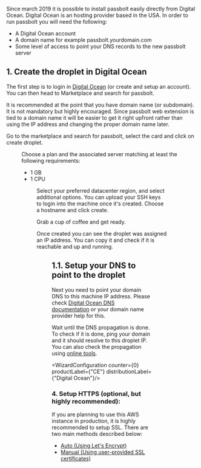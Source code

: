 
Since march 2019 it is possible to install passbolt easily directly from Digital Ocean.
Digital Ocean is an hosting provider based in the USA. In order to run passbolt
you will need the following:
- A Digital Ocean account
- A domain name for example passbolt.yourdomain.com
- Some level of access to point your DNS records to the new passbolt server

## 1. Create the droplet in Digital Ocean

The first step is to login in [Digital Ocean](https://cloud.digitalocean.com) (or create and setup an account).
You can then head to Marketplace and search for passbolt.

It is recommended at the point that you have domain name (or subdomain). It is not mandatory but
highly encouraged. Since passbolt web extension is tied to a domain name it will be easier to get
it right upfront rather than using the IP address and changing the proper domain name later.

Go to the marketplace and search for passbolt, select the card and click on create
droplet.

<Figure src='https://help.passbolt.com/assets/img/help/2019/03/digital-ocean/001_create_droplet.png' alt='Create Doplet' caption='fig. Create Doplet' />

Choose a plan and the associated server matching at least the following requirements:
- 1 GB
- 1 CPU

<Figure src='https://help.passbolt.com/assets/img/help/2019/03/digital-ocean/002_choose_plan.png' alt='Choose Plan' caption='fig. Choose Plan' />


Select your preferred datacenter region, and select additional options.
You can upload your SSH keys to login into the machine once it's created.
Choose a hostname and click create.

Grab a cup of coffee and get ready.

Once created you can see the droplet was assigned an IP address.
You can copy it and check if it is reachable and up and running.

<Figure src='https://help.passbolt.com/assets/img/help/2019/03/digital-ocean/005_highlight_copy_ip.png' alt='Copy the IP address' caption='fig. Copy the IP address' />


## 1.1. Setup your DNS to point to the droplet

Next you need to point your domain DNS to this machine IP address. Please check
[Digital Ocean DNS documentation](https://www.digitalocean.com/docs/networking/dns/)
or your domain name provider help for this.

Wait until the DNS propagation is done. To check if it is done, ping your domain and it should
resolve to this droplet IP. You can also check the propagation using
[online tools](https://www.whatsmydns.net/).


<WizardConfiguration counter={0} productLabel={"CE"} distributionLabel={"Digital Ocean"}/>
<AdminConfiguration counter={0} />

### 4. Setup HTTPS (optional, but highly recommended):

If you are planning to use this AWS instance in production, it is highly recommended to setup SSL. There are two main methods described below:

<div>
    <ul>
        <li><a href={`https://help.passbolt.com/configure/https/${props.productName.toLowerCase()}/aws/auto.html`}>Auto (Using Let's Encrypt)</a></li>
        <li><a href={`https://help.passbolt.com/configure/https/${props.productName.toLowerCase()}/debian/manual.html`}>Manual (Using user-provided SSL certificates)</a></li>
    </ul>
</div>